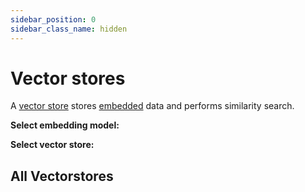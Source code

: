 ```yaml
---
sidebar_position: 0
sidebar_class_name: hidden
---
```


# Vector stores


A [vector store](/docs/concepts/vectorstores) stores [embedded](/docs/concepts/embedding_models) data and performs similarity search.

**Select embedding model:**


<EmbeddingTabs/>

**Select vector store:**


<VectorStoreTabs/>

<CategoryTable category="vectorstores" />

## All Vectorstores

<IndexTable />

